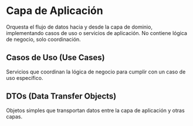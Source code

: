 # Capa de Aplicación

Orquesta el flujo de datos hacia y desde la capa de dominio, implementando casos de uso o 
servicios de aplicación. No contiene lógica de negocio, solo coordinación.

## Casos de Uso (Use Cases)

Servicios que coordinan la lógica de negocio para cumplir con un caso de uso específico.

## DTOs (Data Transfer Objects)

Objetos simples que transportan datos entre la capa de aplicación y otras capas.